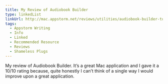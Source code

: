```yaml
---
title: My Review of Audiobook Builder
type: linkedList
linkUrl: http://mac.appstorm.net/reviews/utilities/audiobook-builder-turn-cds-into-itunes-friendly-audiobooks/
tags:
  - Appstorm Writing
  - Info
  - Linked
  - Recommended Resource
  - Reviews
  - Shameless Plugs
---
```


My review of Audiobook Builder. It’s a great Mac application and I gave it a 10/10 rating because, quite honestly I can’t think of a single way I would improve upon a great application.

